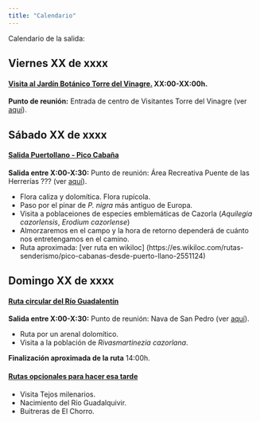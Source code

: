 ```yaml
---
title: "Calendario"
---
```


Calendario de la salida:

## Viernes XX de xxxx

#### [Visita al **Jardín Botánico Torre del Vinagre**.]{.underline} XX:00-XX:00h.

**Punto de reunión:** Entrada de centro de Visitantes Torre del Vinagre (ver [aquí](https://maps.app.goo.gl/P8krCsSs1dyZ1WmR8)).

<!-- #### [Llegada al Centro de Interpretación del Parque Natural de Somiedo]{.underline} -->

<!-- **Punto de reunión:** 20:00h, Pola de Somiedo (ver [aquí](https://goo.gl/maps/8b9YfK9h7mGovhun9)). -->

<!-- -   Recordad lleva 5€ por noche y persona, a ser posiblle en metálico. -->

<!-- -   Es necesario traer sacos de dormir o mantas/sábanas para dormir, así como toallas. -->

<!-- -   En Pola de Somiedo hay bares y restaurantes para cenar, pero recomendamos que traigáis comida comprada para el almuerzo de sábado y domingo, ya que probablemente a la hora que lleguemos a Pola de Somiedo no estén los supermercados abiertos. -->

<!-- -   Tanto el sábado como el domingo podremos igualmente desayunar y cenar en cualquiera de los bares del pueblo antes de iniciar las excursiones. -->

## Sábado XX de xxxx

#### [Salida Puertollano - Pico Cabaña]{.underline} 

**Salida entre X:00-X:30:** Punto de reunión: Área Recreativa Puente de las Herrerías ??? (ver [aquí](https://www.google.es/)).

-   Flora caliza y dolomítica. Flora rupícola.
-   Paso por el pinar de *P. nigra* más antiguo de Europa.
-   Visita a poblaceiones de especies emblemáticas de Cazorla (*Aquilegia cazorlensis*, *Erodium cazorlense*)
-   Almorzaremos en el campo y la hora de retorno dependerá de cuánto nos entretengamos en el camino.
-   Ruta aproximada: [ver ruta en wikiloc] (https://es.wikiloc.com/rutas-senderismo/pico-cabanas-desde-puerto-llano-2551124)

## Domingo XX de xxxx

#### [Ruta circular del Río Guadalentín]{.underline}

**Salida entre X:00-X:30:** Punto de reunión: Nava de San Pedro (ver [aquí](https://maps.app.goo.gl/KUmjX1WwtmRGRp7r8)).

- Ruta por un arenal dolomítico.
- Visita a la población de *Rivasmartinezia cazorlana*.

**Finalización aproximada de la ruta** 14:00h.


#### [Rutas opcionales para hacer esa tarde]{.underline}
- Visita Tejos milenarios.
- Nacimiento del Río Guadalquivir.
- Buitreras de El Chorro.

